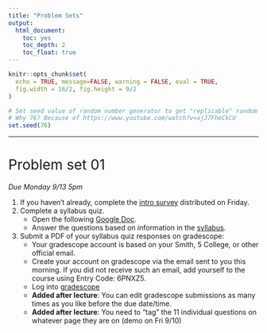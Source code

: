 ```yaml
---
title: "Problem Sets"
output:
  html_document:
    toc: yes
    toc_depth: 2
    toc_float: true
---
```


```r
knitr::opts_chunk$set(
  echo = TRUE, message=FALSE, warning = FALSE, eval = TRUE, 
  fig.width = 16/2, fig.height = 9/2
)

# Set seed value of random number generator to get "replicable" random numbers.
# Why 76? Because of https://www.youtube.com/watch?v=xjJ7FheCkCU
set.seed(76)
```

<!--
{target="_blank"}
-->

<style>
h1{font-weight: 400;}
</style>



***

<!--
# Problem set 07 {#PS07}

*Assigned Friday 11/25, due Friday 12/6 at 10:45am on GitHub Classroom.*

1. **Start this problem set early!** That way you will have time to get help at the Spinelli Center tutoring hours if you run into trouble.
1. **I will not answer your questions until you've been to the Spinelli Center Sun-Thurs 7-9pm tutoring hours first.**
    + It will be very difficult for me to help 68 students individually. Please help me spread the workload. If you're stuck, please get help at the Spinelli Center first: that way they can handle the easy questions, leaving only the harder ones for me. I will be asking you if you've already gone to the Spinelli Center first before answering any of your questions.
    + Note that tutoring from 6pm on Tuesday November 26th through noon on Sunday December 1st is cancelled.
1. **GitHub frustrations are normal.** Git and GitHub are extremely powerful tools, but they can be very frustrating at times. This is normal. Check out the title of this [zine](https://gumroad.com/l/oh-shit-git){target="_blank"} made by [Julia Evans](https://twitter.com/b0rk?ref_src=twsrc%5Egoogle%7Ctwcamp%5Eserp%7Ctwgr%5Eauthor){target="_blank"} for advanced users.

## 1. GitHub component {#PS07_R}

**Note**: I sent an email on Saturday inviting you to the [Fall 2019 SDS192 Intro to Data Science
](https://github.com/192-2019-09-Fall){target="_blank"} GitHub Classroom Organization. Please accept this invitation.

For this PS you will be using the ["Happy Git and GitHub for the useR"](https://happygitwithr.com/){target="_blank"} book to:

1. Get familiar with GitHub. Read:
    + Chapter 1: Why Git? Why GitHub?
1. Install GitHub on your computers and set it up. Read and perform all steps in:
    + ~~Chapter 4: Register a GitHub account~~ You've already done this
    + ~~Chapter 5: Install or upgrade R and RStudio~~ You've already done this
    + Chatper 6: Install Git
    + Chapter 7: Introduce yourself to Git
1. Locate the GitHub repository you created in Lec32. 
    + You should be able to see it [here](https://github.com/192-2019-09-Fall){target="_blank"} and it should be named something like `learning-github-YOUR_GITHUB_USER_NAME`. So for example, my repo would be called `learning-github-rudeboybert`.
    + If you don't see it, accept this [invitation](https://classroom.github.com/a/sgKoAnsq){target="_blank"} to receive one. 
1. "Clone" the above repo into RStudio on your computer. Read and perform all steps in:
    + Chapter 12: Connect RStudio to Git and GitHub. **For Section 12.2** ignore what's in the book and do the following:
        1. You will not "Make a repo on GitHub," but rather use the `learning-github-YOUR_GITHUB_USER_NAME` repo from the previous step. 
        1. Click the big green button "Create repository."
        1. Copy the HTTPS clone URL to your clipboard via the green “Clone or Download” button.
1. You do not need to submit anything. Completing Chapter 12 will automatically update your submission on GitHub classroom.  


## 2. Hint {#PS07hint}

How do I know if I've successfully completed the assignment?

1. Go to the [SDS192 Intro to Data Science](https://github.com/192-2019-09-Fall) GitHub organization and make sure you see your `learning-github-YOUR_GITHUB_USER_NAME` folder.
1. Then go to your `learning-github-YOUR_GITHUB_USER_NAME` folder and then look at your README. There should be the line "This is a line from RStudio" on it. 



***



# Problem set 06 {#PS06}

*Assigned Monday 11/11. Two components:*

* **R component**. A `.zip` file of your `PS06` RStudio Project folder. Due on Friday 11/15 at 10:45am on Moodle.
* **Quiz**. In-class on Monday 11/18. To do: Read the following Buzzfeed.com [article](https://www.buzzfeednews.com/article/daveyalba/datacamp-sexual-harassment-metoo-tech-startup){target="_blank"} on DataCamp (an online platform for learning data science). We'll be having a brief in-class ethics discussion based on this article. **Added Sun 11/17**: For context, DataCamp is an online and interactive platform for learning data science, featuring [courses in R, python, SQL, and git](https://www.datacamp.com/search){target="_blank"}. 


## 1. R Markdown component {#PS06_R}

Learning goals:

* Get experience with maps by reproducing the two plots shown in this [example](http://rpubs.com/rudeboybert/PS06){target="_blank"}.
* Understand absolute vs relative file paths
* Start creating work that's reproducible

To do:

* Download the following template ~~`.Rmd` file~~ RStudio Project Folder: <a href="static/PS/PS06.zip" download>`PS06.zip`</a>.
* **Be sure to be in RStudio Project mode**
* Knit it once and read over the instructions.
* Complete the problem set.
* Submit a `.zip` file of all the contents of your `PS06` RStudio Project folder on [Moodle](https://moodle.smith.edu/course/view.php?id=35357){target="_blank"}. 

**Hints**:

1. If your R Markdown file won't "knit", go through these [6 R Markdown Fixes](https://docs.google.com/document/d/1P7IyZ4On9OlrCOhygFxjC7XhQqyw8OludwChz-uFd_o/){target="_blank"} first, then seek assistance. In my experience, these 6 fixes resolve 85% of issues.


## 2. Solutions & (imperfect) rubric {#PS06_solutions}

**Solution**:

Copy this <a href="static/PS/PS06_solutions.Rmd" download>`PS06_solutions.Rmd`</a> R Markdown solutions file and put it in your `PS06` RStudio Project folder.

**Rubric**:

1. Quiz: 2 pts
1. R component:
    + Is your `PS06.Rmd` reproducible by the graders? 4 pts (we will be strict on this)
    + Are your two graphs identical to ones in the [example](http://rpubs.com/rudeboybert/PS06){target="_blank"}? 6 pts

Total: 12pts



***



# Problem set 05 {#PS05}

*Assigned Friday 10/18, due Friday 10/25 at 10:45am on Moodle.*


## 1. R Markdown component {#PS05_R}

* Read solutions to previous PS: [`PS04_solutions.html`](static/PS/PS04_solutions.html){target="_blank"} html report.
* Download the following Rmd template file: <a href="static/PS/PS05.Rmd" download>`PS05.Rmd`</a>.
* Knit it once and read over the instructions.
* Complete the problem set.
* Submit the resulting `PS05.html` file on [Moodle](https://moodle.smith.edu/course/view.php?id=35357){target="_blank"}. Note: you are only submitting the output HTML report file and not the original R Markdown file.

**Hints**:

1. If your R Markdown file won't "knit", go through these [6 R Markdown Fixes](https://docs.google.com/document/d/1P7IyZ4On9OlrCOhygFxjC7XhQqyw8OludwChz-uFd_o/){target="_blank"} first, then seek assistance. In my experience, these 6 fixes resolve 85% of issues.


## 2. Solutions & (imperfect) rubric {#PS05_solutions}

**Solution**:

* <a href="static/PS/PS05_solutions.Rmd" download>`PS05_solutions.Rmd`</a> R Markdown "source code" to create html report output. 
* [`PS05_solutions.html`](static/PS/PS05_solutions.html){target="_blank"} html report.

**Rubric**:

As stated in lecture, you must *always* labels your axes and add a title. This makes the context of the data easy to understand for the reader.

1. Q1: 3 + 1 + (3 + 2 + 1) = 10pts
1. Q2: 2 + 2 (+ 2 Bonus) = 4pts

Total: 14pts



***



# Problem set 04 {#PS04}

*Assigned Friday 10/11, due Friday 10/18 at 10:45am on Moodle.*


## 1. R Markdown component {#PS04_R}

* Read solutions to previous PS: [`PS03_solutions.html`](static/PS/PS03_solutions.html){target="_blank"} html report.
* Download the following Rmd template file: <a href="static/PS/PS04.Rmd" download>`PS04.Rmd`</a>.
* Knit it once and read over the instructions.
* Complete the problem set.
* Submit the resulting `PS04.html` file on [Moodle](https://moodle.smith.edu/course/view.php?id=35357){target="_blank"}. Note: you are only submitting the output HTML report file and not the original R Markdown file.

**Hints**:

1. If your R Markdown file won't "knit", go through these [6 R Markdown Fixes](https://docs.google.com/document/d/1P7IyZ4On9OlrCOhygFxjC7XhQqyw8OludwChz-uFd_o/){target="_blank"} first, then seek assistance. In my experience, these 6 fixes resolve 85% of issues.


## 2. Solutions & (imperfect) rubric {#PS04_solutions}

**Solution**:

* <a href="static/PS/PS04_solutions.Rmd" download>`PS04_solutions.Rmd`</a> R Markdown "source code" to create html report output. 
* [`PS04_solutions.html`](static/PS/PS04_solutions.html){target="_blank"} html report.

**Rubric**:

1. Q1: 2 + 5 + 2 = 9pts
1. Bonus: 1 + 1 = 2pts

Total: 9pts



***



# Problem set 03 {#PS03}

*Assigned Friday 9/20, due Friday 9/27 at 10:45am on Moodle.*


## 1. R Markdown component {#PS03_R}

* Download the following Rmd template file: <a href="static/PS/PS03.Rmd" download>`PS03.Rmd`</a>.
* Complete the problem set.
* Submit the resulting `PS03.html` file on [Moodle](https://moodle.smith.edu/course/view.php?id=35357){target="_blank"}. Note: you are only submitting the output HTML report file and not the original R Markdown file.


**Hints**:

1. If your R Markdown file won't "knit", go through these [6 R Markdown Fixes](https://docs.google.com/document/d/1P7IyZ4On9OlrCOhygFxjC7XhQqyw8OludwChz-uFd_o/){target="_blank"} first, then seek assistance. In my experience, these 6 fixes resolve 85% of issues.


## 2. Podcast quiz component

Listen to the Not So Standard Deviations podcast episode 71 "Compromised Shoe Situation" (1h4m) available [here](https://overcast.fm/+FMBuKdMEI/){target="_blank"}. In class on Friday 9/27, you'll be giving a brief quiz on this podcast.

Notes:

1. The quiz will not be difficult. As long as you listen to the podcast once, you'll be fine.
1. IMO you don't need to take notes. Listen while folding laundry or exercising! 
1. This podcast relates to "data collection", which will be a theme for Mini-Project 1.



## 3. Solutions & (imperfect) rubric {#PS03_solutions}

**Solution**:

* <a href="static/PS/PS03_solutions.Rmd" download>`PS03_solutions.Rmd`</a> R Markdown "source code" to create html report output. 
* [`PS03_solutions.html`](static/PS/PS03_solutions.html){target="_blank"} html report.

**Rubric**:

1. Q1: 1 + 4 + 1 = 6pts
1. Q2: 1 + 2 + 1 + 3 + 1 = 8pts
1. Podcast quiz: 1pt



***



# Problem set 02 {#PS02}

*Assigned Friday 9/13, due Friday 9/20 at 10:45am on Moodle.*


## 1. R Markdown component {#PS02_R}

* Download the following Rmd template file: <a href="static/PS/PS02.Rmd" download>`PS02.Rmd`</a>.
* Upload the `PS02.Rmd` file to RStudio Cloud. 
* Complete the problem set.
* Submit the resulting `PS02.html` file on [Moodle](https://moodle.smith.edu/course/view.php?id=35357){target="_blank"}. Note: you are only submitting the output HTML report file `PS02.html` and not the original `PS02.Rmd` R Markdown file.


**Hints**:

1. The resulting graph should be similar to the one [here](static/PS/PS02_hint.html){target="_blank"}.
1. For this problem set, I suggest you not try to write code from scratch, but rather take the copy/paste/tweak approach: find code that does something similar to what you want, copy it, paste it, and change it just enough so that it does what you want. As you get more comfortable, I suggest slowly trying to write code from scratch. 
1. Here is the screencast demo I recorded in class on the problem set workflow:

<iframe width="560" height="315" src="https://www.youtube.com/embed/1BD0pLcGnvA" frameborder="0" allow="accelerometer; autoplay; encrypted-media; gyroscope; picture-in-picture" allowfullscreen></iframe>
</br>


## 2. Solutions & (imperfect) rubric {#PS02_solutions}

**Solutions**:

* <a href="static/PS/PS02_solutions.Rmd" download>`PS02_solutions.Rmd`</a> R Markdown "source code" to create html report output. 
* [`PS02_solutions.html`](static/PS/PS02_solutions.html){target="_blank"} html report.


**Rubric**:

1. Q1: 4pts (one for each of the four aesthetics)
1. Q2: 1pt



***
-->


# Problem set 01 {#PS01}

*Due Monday 9/13 5pm*

1. If you haven't already, complete the [intro survey](https://docs.google.com/forms/d/e/1FAIpQLSdA6uWnig5oR3ITCsVBFDxC6IC5Nq1tYzo-atdChe8CVTTqag/viewform){target="_blank"} distributed on Friday.
1. Complete a syllabus quiz.
    + Open the following [Google Doc](https://docs.google.com/document/d/1WknUhbtDeTGw8vvO8ytTURkF1_72ve4UXF5-SPk5NO8/){target="_blank"}.
    + Answer the questions based on information in the [syllabus](syllabus.html).
1. Submit a PDF of your syllabus quiz responses on gradescope:
    + Your gradescope account is based on your Smith, 5 College, or other official email.
    + Create your account on gradescope via the email sent to you this morning. If you did not receive such an email, add yourself to the course using Entry Code: 6PNXZ5.
    + Log into [gradescope](https://www.gradescope.com/courses/308310){target="_blank"} 
    + **Added after lecture**: You can edit gradescope submissions as many times as you like before the due date/time.
    + **Added after lecture**: You need to "tag" the 11 individual questions on whatever page they are on (demo on Fri 9/10)
    



